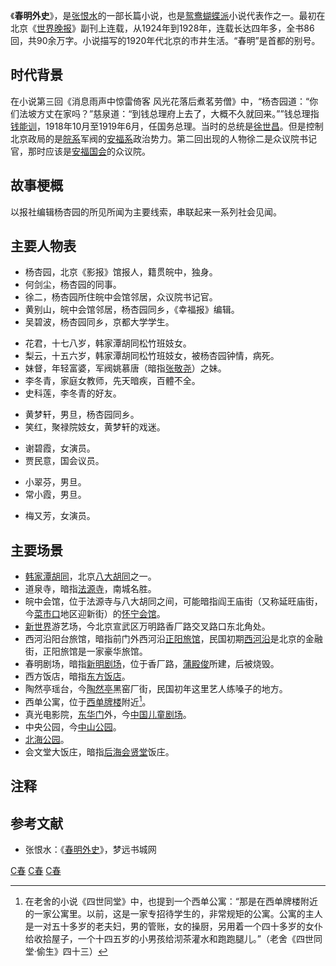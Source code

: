 《'''春明外史'''》，是[[张恨水|张恨水]]的一部长篇小说，也是[[鸳鸯蝴蝶派|鸳鸯蝴蝶派]]小说代表作之一。最初在北京《[[世界晚报|世界晚报]]》副刊上连载，从1924年到1928年，连载长达四年多，全书86回，共90余万字。小说描写的1920年代北京的市井生活。“春明”是首都的别号。

==时代背景==
在小说第三回《消息雨声中惊雷倚客 风光花落后煮茗劳僧》中，“杨杏园道：“你们法坡方丈在家吗？”慈泉道：“到钱总理府上去了，大概不久就回来。””钱总理指[[钱能训|钱能训]]，1918年10月至1919年6月，任国务总理。当时的总统是[[徐世昌|徐世昌]]。但是控制北京政局的是[[皖系|皖系]]军阀的[[安福系|安福系]]政治势力。第二回出现的人物徐二是众议院书记官，那时应该是[[安福国会|安福国会]]的众议院。

==故事梗概==
以报社编辑杨杏园的所见所闻为主要线索，串联起来一系列社会见闻。

==主要人物表==
* 杨杏园，北京《影报》馆报人，籍贯皖中，独身。
* 何剑尘，杨杏园的同事。
* 徐二，杨杏园所住皖中会馆邻居，众议院书记官。
* 黄别山，皖中会馆邻居，杨杏园同乡，《幸福报》编辑。
* 吴碧波，杨杏园同乡，京都大学学生。

* 花君，十七八岁，韩家潭胡同松竹班妓女。
* 梨云，十五六岁，韩家潭胡同松竹班妓女，被杨杏园钟情，病死。
* 妹督，年轻富婆，军阀姚慕唐（暗指[[张敬尧|张敬尧]]）之妹。
* 李冬青，家庭女教师，先天暗疾，百體不全。
* 史科莲，李冬青的好友。

* 黄梦轩，男旦，杨杏园同乡。
* 笑红，聚禄院妓女，黄梦轩的戏迷。

* 谢碧霞，女演员。
* 贾民意，国会议员。

* 小翠芬，男旦。
* 常小霞，男旦。

* 梅又芳，女演员。

==主要场景==
* [[韩家潭胡同|韩家潭胡同]]，北京[[八大胡同|八大胡同]]之一。
* 道泉寺，暗指[[法源寺|法源寺]]，南城名胜。
* 皖中会馆，位于法源寺与八大胡同之间，可能暗指阎王庙街（又称延旺庙街，今[[菜市口|菜市口]]地区迎新街）的[[怀宁会馆|怀宁会馆]]。
* [[新世界|新世界]]游艺场，今北京宣武区万明路香厂路交叉路口东北角处。
* 西河沿阳台旅馆，暗指前门外西河沿[[正阳旅馆|正阳旅馆]]，民国初期[[西河沿|西河沿]]是北京的金融街，正阳旅馆是一家豪华旅馆。
* 春明剧场，暗指[[新明剧场|新明剧场]]，位于香厂路，[[蒲殿俊|蒲殿俊]]所建，后被烧毁。
* 西方饭店，暗指[[东方饭店|东方饭店]]。
* 陶然亭瑶台，今[[陶然亭|陶然亭]]黑窑厂街，民国初年这里艺人练嗓子的地方。
* 西单公寓，位于[[西单牌楼|西单牌楼]]附近<ref>在老舍的小说《四世同堂》中，也提到一个西单公寓：“那是在西单牌楼附近的一家公寓里。以前，这是一家专招待学生的，非常规矩的公寓。公寓的主人是一对五十多岁的老夫妇，男的管账，女的操厨，另用着一个四十多岁的女仆给收拾屋子，一个十四五岁的小男孩给沏茶灌水和跑跑腿儿。”（老舍《四世同堂·偷生》四十三）</ref>。
* 真光电影院，[[东华门|东华门]]外，今[[中国儿童剧场|中国儿童剧场]]。
* 中央公园，今[[中山公园|中山公园]]。
* [[北海公园|北海公园]]。
* 会文堂大饭庄，暗指[[后海|后海]][[会贤堂|会贤堂]]饭庄。

== 注释 ==

{{Reflist|2}}

==参考文献==
*张恨水：《[https://web.archive.org/web/20090327054346/http://www.my285.com/yq/zhs/cmws/index.htm 春明外史]》，梦远书城网

[[Category:1920年代中国小说|C春]]
[[Category:1920年代长篇小说|C春]]
[[Category:北京民国时期背景小说|C春]]